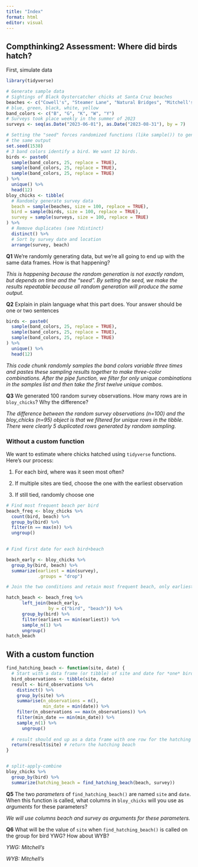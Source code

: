 ```yaml
---
title: "Index"
format: html
editor: visual
---
```


## **Compthinking2 Assessment: Where did birds hatch?**

First, simulate data

```r
library(tidyverse)

# Generate sample data
# Sightings of Black Oystercatcher chicks at Santa Cruz beaches
beaches <- c("Cowell's", "Steamer Lane", "Natural Bridges", "Mitchell's", "Main")
# blue, green, black, white, yellow
band_colors <- c("B", "G", "K", "W", "Y") 
# Surveys took place weekly in the summer of 2023
surveys <- seq(as.Date("2023-06-01"), as.Date("2023-08-31"), by = 7)

# Setting the "seed" forces randomized functions (like sample()) to generate
# the same output
set.seed(1538)
# 3 band colors identify a bird. We want 12 birds.
birds <- paste0(
  sample(band_colors, 25, replace = TRUE),
  sample(band_colors, 25, replace = TRUE),
  sample(band_colors, 25, replace = TRUE)
) %>% 
  unique() %>%
  head(12)
bloy_chicks <- tibble(
  # Randomly generate survey data
  beach = sample(beaches, size = 100, replace = TRUE),
  bird = sample(birds, size = 100, replace = TRUE),
  survey = sample(surveys, size = 100, replace = TRUE)
) %>% 
  # Remove duplicates (see ?distinct)
  distinct() %>% 
  # Sort by survey date and location
  arrange(survey, beach)
```

**Q1** We're randomly generating data, but we're all going to end up with the same data frames. How is that happening?

*This is happening because the random generation is not exactly random, but depends on time and the "seed". By setting the seed, we make the results repeatable because all random generation will produce the same output.*

**Q2** Explain in plain language what this part does. Your answer should be one or two sentences

```r
birds <- paste0(
  sample(band_colors, 25, replace = TRUE),
  sample(band_colors, 25, replace = TRUE),
  sample(band_colors, 25, replace = TRUE)
) %>% 
  unique() %>%
  head(12)
```

*This code chunk randomly samples the band colors variable three times and pastes these sampling results together to make three-color combinations. After the pipe function, we filter for only unique combinations in the samples list and then take the first twelve unique combos.*

**Q3** We generated 100 random survey observations. How many rows are in `bloy_chicks`? Why the difference?

*The difference between the random survey observations (n=100) and the bloy_chicks (n=95) object is that we filtered for unique rows in the tibble. There were clearly 5 duplicated rows generated by random sampling.*

### **Without a custom function**

We want to estimate where chicks hatched using `tidyverse` functions. Here's our process:

1.  For each bird, where was it seen most often?

2.  If multiple sites are tied, choose the one with the earliest observation

3.  If still tied, randomly choose one

```r
# Find most frequent beach per bird
beach_freq <- bloy_chicks %>% 
  count(bird, beach) %>% 
  group_by(bird) %>% 
  filter(n == max(n)) %>% 
  ungroup()
  

# Find first date for each bird+beach

beach_early <- bloy_chicks %>% 
  group_by(bird, beach) %>% 
  summarize(earliest = min(survey),
            .groups = "drop")

# Join the two conditions and retain most frequent beach, only earliest. 

hatch_beach <- beach_freq %>% 
      left_join(beach_early, 
                by = c("bird", "beach")) %>%
      group_by(bird) %>% 
      filter(earliest == min(earliest)) %>% 
      sample_n(1) %>% 
      ungroup()
hatch_beach
```

## **With a custom function**

```r
find_hatching_beach <- function(site, date) {
  # Start with a data frame (or tibble) of site and date for *one* bird. Use pipes and dplyr functions to find the hatching beach
  bird_observations <- tibble(site, date)
  result <- bird_observations %>% 
    distinct() %>% 
    group_by(site) %>% 
    summarise(n_observations = n(), 
              min_date = min(date)) %>% 
    filter(n_observations == max(n_observations)) %>% 
    filter(min_date == min(min_date)) %>% 
    sample_n(1) %>% 
      ungroup()
    
  # result should end up as a data frame with one row for the hatching beach
  return(result$site) # return the hatching beach
}


# split-apply-combine
bloy_chicks %>% 
  group_by(bird) %>% 
  summarize(hatching_beach = find_hatching_beach(beach, survey))
```

**Q5** The two *parameters* of `find_hatching_beach()` are named `site` and `date`. When this function is called, what columns in `bloy_chicks` will you use as *arguments* for these parameters?

*We will use columns beach and survey as arguments for these parameters.*

**Q6** What will be the value of `site` when `find_hatching_beach()` is called on the group for bird YWG? How about WYB?

*YWG: Mitchell's*

*WYB: Mitchell's*
